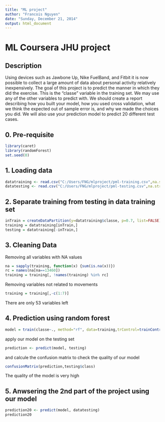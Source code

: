 ```yaml
---
title: "ML project"
author: "Francois Nguyen"
date: "Sunday, December 21, 2014"
output: html_document
---
```


# ML Coursera JHU project
## Description
Using devices such as Jawbone Up, Nike FuelBand, and Fitbit it is now possible to collect a large amount of data about personal activity relatively inexpensively. The goal of this project is to predict the manner in which they did the exercise. This is the "classe" variable in the training set. We may use any of the other variables to predict with. We should create a report describing how you built your model, how you used cross validation, what we think the expected out of sample error is, and why we made the choices you did. We will also use your prediction model to predict 20 different test cases. 

## 0. Pre-requisite
```r
library(caret)
library(randomForest)
set.seed(0)
```

## 1. Loading data
```r
datatraining <- read.csv("C:/Users/FNG/mlproject/pml-training.csv",na.strings = c("NA", ""))
datatesting <- read.csv("C:/Users/FNG/mlproject/pml-testing.csv",na.strings = c("NA", ""))

```
## 2. Separate training from testing in data training set
```r
inTrain = createDataPartition(y=datatraining$classe, p=0.7, list=FALSE)
training = datatraining[inTrain,]
testing = datatraining[-inTrain,]

```
## 3. Cleaning Data
Removing all variables with NA values
```r
na = sapply(training, function(x) {sum(is.na(x))})
rc = names(na[na==13460])
training = training[, !names(training) %in% rc]
```
Removing variables not related to movements
```r
training = training[,-c(1:7)]
```
There are only 53 variables left

## 4. Prediction using random forest
```r
model = train(classe~., method="rf", data=training,trControl=trainControl(method='cv'),number=5,allowParallel=TRUE)
```
apply our model on the testing set
```r
prediction <- predict(model, testing)
```
and calcule the confusion matrix to check the quality of our model
```r
confusionMatrix(prediction,testing$class)
```
The quality of the model is very high

## 5. Anwsering the 2nd part of the project using our model
```r
prediction20 <- predict(model, datatesting)
prediction20
```






